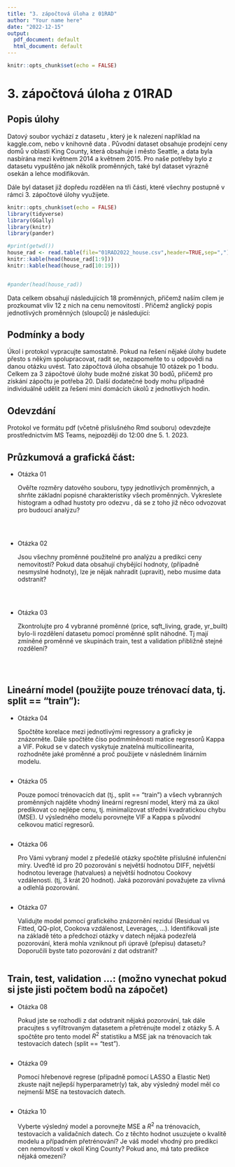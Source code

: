 ```yaml
---
title: "3. zápočtová úloha z 01RAD"
author: "Your name here"
date: "2022-12-15"
output:
  pdf_document: default
  html_document: default
---
```


```r
knitr::opts_chunk$set(echo = FALSE)
```

# 3. zápočtová úloha z 01RAD

## Popis úlohy

Datový soubor vychází z datasetu \texttt{House Sales in King County, USA}, který je k nalezení například na kaggle.com, nebo v knihovně \texttt{library(moderndive)} data \texttt{house\_prices}.
Původní dataset obsahuje prodejní ceny domů v oblasti King County, která obsahuje i město Seattle, a data byla nasbírána mezi květnem 2014 a květnem 2015. Pro naše potřeby bylo z datasetu vypuštěno jak několik proměnných, také byl dataset výrazně osekán a lehce modifikován.

Dále byl dataset již dopředu rozdělen na tři části, které všechny postupně v rámci 3. zápočtové úlohy využijete.


```r
knitr::opts_chunk$set(echo = FALSE)
library(tidyverse)
library(GGally)
library(knitr)
library(pander)
```
```r
#print(getwd())
house_rad <- read.table(file="01RAD2022_house.csv",header=TRUE,sep=",")
knitr::kable(head(house_rad[1:9]))
knitr::kable(head(house_rad[10:19]))


#pander(head(house_rad))
```

Data celkem obsahují  následujících 18 proměnných, přičemž naším cílem je prozkoumat vliv 12 z nich na cenu nemovitostí \texttt{price}. Přičemž anglický popis jednotlivých proměnných (sloupců) je následující:
\begin{center}
\begin{tabular}{|c|l|}
\hline
Feature & Description \\
\hline
\texttt{id} & Our notation for a house \\
\hline
\texttt{price} & Price is prediction target \\
\hline
\texttt{bedrooms} & Number of Bedrooms/House \\
\hline
\texttt{bathrooms} & Number of Bathrooms/Bedrooms \\
\hline
\texttt{sqft\_living} & Square footage of the home \\
\hline
\texttt{sqft\_lot} & Square footage of the lot  \\
\hline
\texttt{floors} &  Total floors (levels) in house\\
\hline
\texttt{waterfront} & House which has a view to a waterfront  \\
\hline
\texttt{view} & Has been viewed \\
\hline
\texttt{condition} & How good the condition is Overall \\
\hline
\texttt{grade} & Overall grade given to the housing unit\\
\hline
\texttt{sqft\_above} & Square footage of house apart from basement  \\
\hline
\texttt{sqft\_basement} & Square footage of the basement  \\
\hline
\texttt{yr\_built} & Built Year  \\
\hline
\texttt{yr\_renovated} & Year when house was renovated \\
\hline
\texttt{sqft\_living15} & Living room area in 2015 (implies– some renovations)\\
\hline
\texttt{sqft\_lot15} & lotSize area in 2015 (implies– some renovations) \\
\hline
\texttt{split} & Splitting variable with train, test and validation sample \\
\hline
\end{tabular}
\end{center}


## Podmínky a body

Úkol i protokol vypracujte samostatně. Pokud na řešení nějaké úlohy budete přesto s někým spolupracovat, radit se, nezapomeňte to u odpovědi na danou otázku uvést. Tato zápočtová úloha obsahuje 10 otázek po 1 bodu. Celkem za 3 zápočtové úlohy bude možné získat 30 bodů, přičemž pro získání zápočtu je potřeba 20. Další dodatečné body mohu případně individuálně udělit za řešení mini domácích úkolů z jednotlivých hodin.

## Odevzdání

Protokol ve formátu pdf (včetně příslušného Rmd souboru) odevzdejte prostřednictvím MS Teams, nejpozději do 12:00 dne 5. 1. 2023.



## Průzkumová a grafická část:

* Otázka 01

  Ověřte rozměry datového souboru, typy jednotlivých proměnných,  a shrňte základní popisné charakteristiky všech proměnných. Vykreslete histogram a odhad hustoty pro odezvu \texttt{price}, dá se z toho již něco odvozovat pro budoucí analýzu?
  
  \
  
```r


```

* Otázka 02

  Jsou všechny proměnné použitelné pro analýzu a predikci ceny nemovitostí? Pokud data obsahují chybějící hodnoty, (případně nesmyslné hodnoty), lze je nějak nahradit (upravit), nebo musíme data odstranit?
  
  \
  
```r


```


* Otázka 03
 
  Zkontrolujte pro 4 vybranné proměnné (price, sqft_living, grade, yr_built) bylo-li rozdělení datasetu pomocí proměnné split náhodné. Tj mají zmíněné proměnné ve skupinách train, test a validation přibližně stejné rozdělení?

\

```r


```

## Lineární model (použijte pouze trénovací data, tj. split == "train"):

* Otázka 04

  Spočtěte korelace mezi jednotlivými regressory a graficky je znázorněte. Dále spočtěte číso podmmíněnosti matice regresorů Kappa a VIF. Pokud se v datech vyskytuje znatelná multicollinearita, rozhodněte jaké proměnné a proč použijete v následném linárním modelu.


```r


```

* Otázka 05
    
  Pouze pomocí trénovacích dat (tj., split == "train") a všech vybranných proměnných najděte vhodný lineární regresní model, který má za úkol predikovat co nejlépe cenu, tj. minimalizovat střední kvadratickou chybu (MSE). U výsledného modelu porovnejte VIF a Kappa s původní celkovou maticí regresorů.
  



```r


```

* Otázka 06

   Pro Vámi vybraný model z předešlé otázky spočtěte příslušné infulenční míry. Uveďtě id pro 20 pozorování s největší hodnotou DIFF, největší hodnotou leverage (hatvalues) a největší hodnotou Cookovy vzdálenosti. (tj, 3 krát 20 hodnot). Jaká pozorování považujete za vlivná a odlehlá pozorování.


```r


```

* Otázka 07

  Validujte model pomocí grafického znázornění reziduí (Residual vs Fitted, QQ-plot, Cookova vzdálenost, Leverages, ...).
  Identifikovali jste na základě této a předchozí otázky v datech nějaká podezřelá pozorování, která mohla vzniknout při úpravě (přepisu) datasetu? Doporučili byste tato pozorování z dat odstranit?

```r


```

## Train, test, validation ...:  (možno vynechat pokud si jste jisti počtem bodů na zápočet)


* Otázka 08

  Pokud jste se rozhodli z dat odstranit nějaká pozorování, tak dále pracujtes s vyfiltrovaným datasetem a přetrénujte model z otázky 5. A spočtěte pro tento model $R^2$ statistiku a MSE jak na trénovacích tak testovacích datech (split == "test"). 

```r


```

* Otázka 09

  Pomocí hřebenové regrese (případně pomocí LASSO a Elastic Net) zkuste najít nejlepší hyperparametr(y) tak, aby výsledný model měl co nejmenší MSE na testovacích datech.  

```r


```

* Otázka 10

  Vyberte výsledný model a porovnejte MSE a $R^2$ na trénovacích, testovacích a validačních datech. Co z těchto hodnot usuzujete o kvalitě modelu a případném přetrénování? Je váš model vhodný pro predikci cen nemovitostí v okolí King County? Pokud ano, má tato predikce nějaká omezeni?

```r


```
